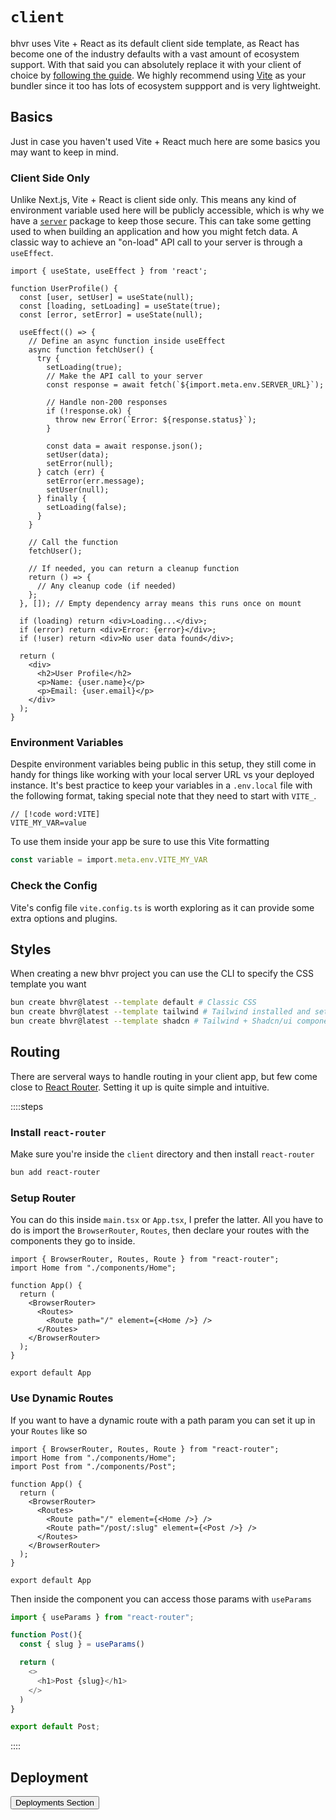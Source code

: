 
# `client`

bhvr uses Vite + React as its default client side template, as React has become one of the industry defaults with a vast amount of ecosystem support. With that said you can absolutely replace it with your client of choice by [following the guide](). We highly recommend using [Vite](https://vite.dev) as your bundler since it too has lots of ecosystem suppport and is very lightweight.


## Basics

Just in case you haven't used Vite + React much here are some basics you may want to keep in mind.

### Client Side Only

Unlike Next.js, Vite + React is client side only. This means any kind of environment variable used here will be publicly accessible, which is why we have a [`server`](/packages/server) package to keep those secure. This can take some getting used to when building an application and how you might fetch data. A classic way to achieve an "on-load" API call to your server is through a `useEffect`.

```tsx App.tsx
import { useState, useEffect } from 'react';

function UserProfile() {
  const [user, setUser] = useState(null);
  const [loading, setLoading] = useState(true);
  const [error, setError] = useState(null);

  useEffect(() => {
    // Define an async function inside useEffect
    async function fetchUser() {
      try {
        setLoading(true);
        // Make the API call to your server
        const response = await fetch(`${import.meta.env.SERVER_URL}`);

        // Handle non-200 responses
        if (!response.ok) {
          throw new Error(`Error: ${response.status}`);
        }

        const data = await response.json();
        setUser(data);
        setError(null);
      } catch (err) {
        setError(err.message);
        setUser(null);
      } finally {
        setLoading(false);
      }
    }

    // Call the function
    fetchUser();

    // If needed, you can return a cleanup function
    return () => {
      // Any cleanup code (if needed)
    };
  }, []); // Empty dependency array means this runs once on mount

  if (loading) return <div>Loading...</div>;
  if (error) return <div>Error: {error}</div>;
  if (!user) return <div>No user data found</div>;

  return (
    <div>
      <h2>User Profile</h2>
      <p>Name: {user.name}</p>
      <p>Email: {user.email}</p>
    </div>
  );
}
```

### Environment Variables

Despite environment variables being public in this setup, they still come in handy for things like working with your local server URL vs your deployed instance. It's best practice to keep your variables in a `.env.local` file with the following format, taking special note that they need to start with `VITE_`.

```
// [!code word:VITE]
VITE_MY_VAR=value
```

To use them inside your app be sure to use this Vite formatting

```typescript
const variable = import.meta.env.VITE_MY_VAR
```

### Check the Config

Vite's config file `vite.config.ts` is worth exploring as it can provide some extra options and plugins.

## Styles

When creating a new bhvr project you can use the CLI to specify the CSS template you want

```bash [terminal]
bun create bhvr@latest --template default # Classic CSS
bun create bhvr@latest --template tailwind # Tailwind installed and setup
bun create bhvr@latest --template shadcn # Tailwind + Shadcn/ui component setup
```

## Routing

There are serveral ways to handle routing in your client app, but few come close to [React Router](http://reactrouter.com). Setting it up is quite simple and intuitive.

::::steps

### Install `react-router`

Make sure you're inside the `client` directory and then install `react-router`

```bash [terminal]
bun add react-router
```

### Setup Router

You can do this inside `main.tsx` or `App.tsx`, I prefer the latter. All you have to do is import the `BrowserRouter`, `Routes`, then declare your routes with the components they go to inside.

```tsx App.tsx
import { BrowserRouter, Routes, Route } from "react-router";
import Home from "./components/Home";

function App() {
  return (
    <BrowserRouter>
      <Routes>
        <Route path="/" element={<Home />} />
      </Routes>
    </BrowserRouter>
  );
}

export default App
```

### Use Dynamic Routes

If you want to have a dynamic route with a path param you can set it up in your `Routes` like so

```tsx
import { BrowserRouter, Routes, Route } from "react-router";
import Home from "./components/Home";
import Post from "./components/Post";

function App() {
  return (
    <BrowserRouter>
      <Routes>
        <Route path="/" element={<Home />} />
        <Route path="/post/:slug" element={<Post />} />
      </Routes>
    </BrowserRouter>
  );
}

export default App
```

Then inside the component you can access those params with `useParams`

```typescript
import { useParams } from "react-router";

function Post(){
  const { slug } = useParams()

  return (
    <>
      <h1>Post {slug}</h1>
    </>
  )
}

export default Post;
```

::::

## Deployment

<Button href="/deployment/client/orbiter">Deployments Section</Button>
